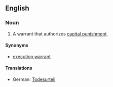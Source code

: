 ==English==

===Noun===
{{en-noun|sg=[[death]] [[warrant]]}}

# A warrant that authorizes [[capital punishment]].

====Synonyms====
* [[execution warrant]]

====Translations====
{{trans-top|Warrant which authorizes capital punishment}}
* German: [[Todesurteil]] {{n}}
{{trans-mid}}
{{trans-bottom}}